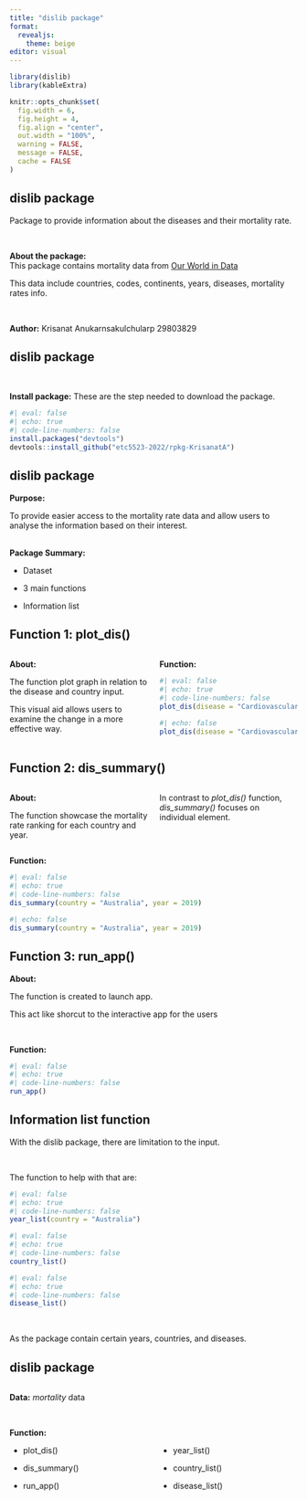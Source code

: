 ```yaml
---
title: "dislib package"
format: 
  revealjs:
    theme: beige
editor: visual
---
```


```r
library(dislib)
library(kableExtra)

knitr::opts_chunk$set(
  fig.width = 6,
  fig.height = 4,
  fig.align = "center",
  out.width = "100%",
  warning = FALSE,
  message = FALSE,
  cache = FALSE
)
```


## dislib package

Package to provide information about the diseases and their mortality rate.

<br>

**About the package:** <br>This package contains mortality data from [Our World in Data](https://ourworldindata.org/what-does-the-world-die-from) 

This data include countries, codes, continents, years, diseases, mortality rates info.

<br>

**Author:** Krisanat Anukarnsakulchularp 29803829


## dislib package

<br>

**Install package:** These are the step needed to download the package.

```r
#| eval: false
#| echo: true
#| code-line-numbers: false
install.packages("devtools")
devtools::install_github("etc5523-2022/rpkg-KrisanatA")
```


## dislib package

**Purpose:** 

To provide easier access to the mortality rate data and allow users to analyse the information based on their interest.

<br>**Package Summary:**

-   Dataset

-   3 main functions

-   Information list


## Function 1: plot_dis()

:::: {.columns}

::: {.column width="50%"}
**About:**

The function plot graph in relation to the disease and country input.

This visual aid allows users to examine the change in a more effective way.


:::

::: {.column width="50%"}

**Function:**

```r
#| eval: false
#| echo: true
#| code-line-numbers: false
plot_dis(disease = "Cardiovascular Diseases", country = "Australia")
```

```r
#| echo: false
plot_dis(disease = "Cardiovascular diseases", country = "Australia")
```

:::

::::


## Function 2: dis_summary() {.scrollable}

:::: {.columns}

::: {.column width="50%"}
**About:**

The function showcase the mortality rate ranking for each country and year.

:::

::: {.column width="50%"}

In contrast to *plot_dis()* function, *dis_summary()* focuses on individual element.

:::

::::

**Function:**

```r
#| eval: false
#| echo: true
#| code-line-numbers: false
dis_summary(country = "Australia", year = 2019)
```

```r
#| echo: false
dis_summary(country = "Australia", year = 2019)
```


## Function 3: run_app()

**About:**

The function is created to launch app.

This act like shorcut to the interactive app for the users

<br>

**Function:**

```r
#| eval: false
#| echo: true
#| code-line-numbers: false
run_app()
```


## Information list function

With the dislib package, there are limitation to the input.

<br>

The function to help with that are:

```r
#| eval: false
#| echo: true
#| code-line-numbers: false
year_list(country = "Australia")
```

```r
#| eval: false
#| echo: true
#| code-line-numbers: false
country_list()
```

```r
#| eval: false
#| echo: true
#| code-line-numbers: false
disease_list()
```

<br>

As the package contain certain years, countries, and diseases.


## dislib package

:::: {.columns}

::: {.column width="50%"}

**Data:** *mortality* data

<br>

**Function:**

-   plot_dis()

-   dis_summary()

-   run_app()

:::

::: {.column width="50%"}

<br>

<br>

<br>

-   year_list()

-   country_list()

-   disease_list()

:::

::::






